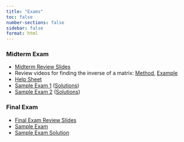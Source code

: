 ```yaml
---
title: "Exams"
toc: false
number-sections: false
sidebar: false
format: html
---
```


### Midterm Exam 

- [Midterm Review Slides](Lectures/MidtermReview/midterm_review.pdf)
- Review videos for finding the inverse of a matrix: [Method](https://www.youtube.com/watch?v=zoTcQd6hUE4), [Example](https://www.youtube.com/watch?v=ybj3tEBBuB0) 
- [Help Sheet](Exams/Midterm/midterm-help-sheet.pdf)
- [Sample Exam 1](Exams/Midterm/midterm-sample1.pdf) ([Solutions](Exams/Midterm/midterm-sample1-solutions.pdf))
- [Sample Exam 2](Exams/Midterm/midterm-sample2.pdf) ([Solutions](Exams/Midterm/midterm-sample2-solutions.pdf))
  <!-- - Fall 2022: [Exam](Exams/Midterm/Past/Midterm-Fall-2022.pdf), [Solution](Exams/Midterm/Past/Midterm-Fall-2022-Solutions.pdf) 
  - Spring 2023: [Exam](Exams/Midterm/Past/Midterm-Spring-2023.pdf), [Solution](Exams/Midterm/Past/Midterm-Spring-2023-Solutions.pdf) 
  - Fall 2023: [Exam](Exams/Midterm/Past/Midterm-Fall-2023.pdf), [Solution](Exams/Midterm/Past/Midterm-Fall-2023-Solutions.pdf) 
  - Spring 2024: [Exam](Exams/Midterm/Past/Midterm-Spring-2024.pdf), [Solution](Exams/Midterm/Past/Midterm-Spring-2024-Solutions.pdf)  -->

### Final Exam
- [Final Exam Review Slides](Lectures/FinalReview/final_review.pdf)
- [Sample Exam](Exams/Final/Sample-Final.pdf) 
- [Sample Exam Solution](Exams/Final/Sample-Final-Solution.pdf)